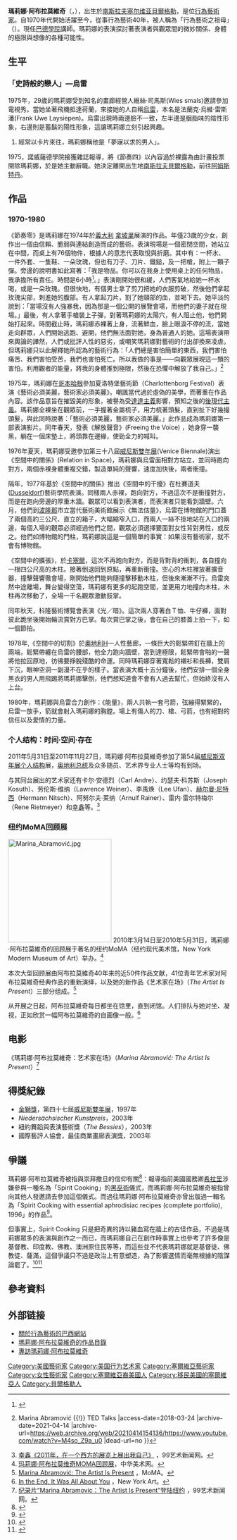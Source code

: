 {{Infobox artist
| name          = 瑪莉娜·阿布拉莫維奇
| image         = Marina Abramović - The Artist Is Present - Viennale 2012.jpg
| imagesize     =
| caption       = 2012年攝於[[維也納國際電影節|維也納國際電影節]]| birth_date    = {{birth date and age|1946|11|30}}
| birth_place   = {{YUG-1945}}[[塞尔维亚社会主义共和国|塞尔维亚]]，[[贝尔格莱德|贝尔格莱德]]
| field         = [[行为艺术|行为艺术]]、[[身体艺术|身体艺术]]
| training      = 贝尔格莱德美术学院<br />萨格勒布美术学院
| movement      = [[观念艺术|观念艺术]]
| works         = 《韵律》系列（1973–1974）<br />与乌雷（Ulay）的合作作品（1976–1988）<br />《巴尔干巴洛克》（1997）<br />《艺术家在场》（2010）
| influenced_by =
| influenced    =
}}
'''瑪莉娜·阿布拉莫維奇'''（{{lang-sr| Марина Абрамовић，Marina Abramović}}，{{bd|1946年|11月30日}}），出生於[[南斯拉夫|南斯拉夫]][[塞尔维亚社会主义共和国|塞尔维亚]][[貝爾格勒|貝爾格勒]]，是位[[行為藝術|行為藝術家]]。自1970年代開始活躍至今，從事行為藝術40年，被人稱為「行為藝術之祖母」（{{lang-en|grandmother of performance art}}）。現任[[巴德學院|巴德學院]]講師。瑪莉娜的表演探討著表演者與觀眾間的微妙關係、身體的極限與想像的各種可能性。

== 生平 ==
=== 「史詩般的戀人」—烏雷 ===
1975年，29歲的瑪莉娜受到知名的畫廊經營人維絲‧司馬斯(Wies smals)邀請參加電視秀。當她坐著飛機抵達荷蘭，來接她的人自稱[[烏雷|烏雷]]，本名是法蘭克‧烏維‧雷斯潘(Frank Uwe Laysiepen)。烏雷出現時兩邊臉不一致，左半邊是胭脂味的陰性形象，右邊則是蓄鬍的陽性形象，這讓瑪莉娜立刻引起興趣。

# 經常以卡片來往，瑪莉娜稱他是「夢寐以求的男人」。

1975，諾威薩德學院接獲雜誌報導，將《節奏四》以內容過於裸露為由計畫投票開除瑪莉娜，於是她主動辭職。她決定離開出生地[[贝尔格莱德|南斯拉夫貝爾格勒]]，前往[[阿姆斯特丹|阿姆斯特丹]]。

== 作品 ==
=== 1970-1980 ===
《節奏零》是瑪莉娜在1974年於[[意大利|義大利]] [[拿坡里|拿坡里]]展演的作品。年僅23歲的少女，創作出一個由信賴、脆弱與連結創造而成的藝術。表演現場是一個密閉空間，她站立在中間，而桌上有76個物件，根據人的意志代表取悅與折磨。其中有：一杯水、一件外套、一隻鞋、一朵玫瑰，但也有刀子、刀片、鐵鎚，及一把槍，附上一顆子彈。旁邊的說明書如此寫著：「我是物品。你可以在我身上使用桌上的任何物品，我承擔所有責任。時間是6小時<ref>{{Cite news|url=https://womany.net/read/article/10177|title=去做你害怕的事！當代藝術教母瑪莉娜 TED 演講：「你沒有改變，因為你只做喜歡的事」｜女人迷 Womany|date=2016-03-16|newspaper=女人迷 womany.net|accessdate=2018-03-24|language=zh-tw|archive-date=2020-09-21|archive-url=https://web.archive.org/web/20200921024112/https://womany.net/read/article/10177|dead-url=no}}</ref>。」表演剛開始很和緩，人們客氣地給她一杯水喝，或是一朵玫瑰。但很快地，有個男士拿了剪刀把她的衣服剪破，然後他們拿起玫瑰尖部，刺進她的腹部。有人拿起刀片，割了她頸部的血，並喝下去。她平淡的說到：「當場沒有人強暴我，因為那是一個公開的展覽會場，而他們的妻子就在現場。」最後，有人拿著手槍裝上子彈，對著瑪莉娜的太陽穴，有人阻止他，他們開始打起來。時間截止時，瑪莉娜赤裸著上身，流著鮮血，臉上眼淚不停的流，當她走向群眾，人們開始逃跑、避開，他們無法面對她，身為普通人的她。這場表演帶來輿論的譁然，人們或批評人性的惡劣，或嘲笑瑪莉娜對藝術的付出卻換來凌虐。但瑪莉娜只以此解釋她所認為的藝術行為：「人們總是害怕簡單的東西，我們害怕痛苦、我們害怕受苦，我們也害怕死亡。所以我做的事是——向觀眾展現這一類的害怕，利用觀者的能量，將我的身體推到極限，然後在恐懼中解放了我自己。」<ref>{{Cite web |url=https://www.youtube.com/watch?v=M4so_Z9a_u0 |title=An Art Made of Trust, Vulnerability and Connection {{!}} Marina Abramović {{!}} TED Talks |access-date=2018-03-24 |archive-date=2021-04-14 |archive-url=https://web.archive.org/web/20210414154136/https://www.youtube.com/watch?v=M4so_Z9a_u0 |dead-url=no }}</ref>

1975年，瑪莉娜在[[哥本哈根|哥本哈根]]參加夏洛特堡藝術節（Charlottenborg Festival）表演《藝術必須美麗，藝術家必須美麗》。嘲諷當代過於虛偽的美學，而著重在作品內容。該作品意旨在摧毀美的形象，被譽為受[[达达主义|達達主義]]影響，預知之後的[[后现代主义|後現代主義]]。瑪莉娜全裸坐在觀眾前，一手握著金屬梳子，用力梳著頭髮，直到扯下好幾撮頭髮，與此同時說著：「藝術必須美麗，藝術家必須美麗。」此作品成為瑪莉娜第一部表演影片。同年春天，發表《解放聲音》(Freeing the Voice) ，她身穿一襲黑，躺在一個床墊上，將頭靠在邊緣，使勁全力的喊叫。

1976年夏天，瑪莉娜受邀參加第三十八屆[[威尼斯双年展|威尼斯雙年展]](Venice Biennale)演出《空間中的關係》(Relation in Space)，瑪莉娜與烏雷面相對方站立，並同時跑向對方，兩個赤裸身體重複交錯，製造單純的聲響，速度加快後，兩者衝撞。

隔年，1977年基於《空間中的關係》推出《空間中的干擾》在杜賽道夫([[杜塞尔多夫|Dusseldorf]])藝術學院表演。同樣兩人赤裸，跑向對方，不過這次不是衝撞對方，而是在跑向旁邊的厚重木牆。觀眾可以看到表演者，而表演者只能看到牆壁。六月，他們到[[博洛尼亚|波隆那]]市立當代藝術美術館展示《無法估量》，烏雷在博物館的門口蓋了兩個高約三公尺、直立的箱子，大幅縮窄入口，而兩人一絲不掛地站在入口的兩邊，每個入場的觀眾必須經過他們之間，觀眾必須選擇要面對女性背對男性，或反之。他們如博物館的門柱，瑪莉娜說這是一個簡單的事實：如果沒有藝術家，就不會有博物館。

《空間中的擴張》，於[[卡塞尔|卡塞爾]]，這次不再跑向對方，而是背對背的衝刺，各自撞向一根四公尺高的木柱。接著倒退回到原點，再重新衝撞。空心的木柱裡放著擴音器，撞擊聲響徹會場，剛開始他們能夠隨撞擊移動木柱，但後來漸漸不行。烏雷突然中途離場，舞台變得空蕩，瑪莉娜有更多的起跑空間，並更用力地撞向木柱，木柱再次移動了，全場一千名觀眾激動鼓掌。

同年秋天，科隆藝術博覽會表演《光／暗》。這次兩人穿著白Ｔ恤、牛仔褲，面對彼此跪坐後開始輪流賞對方巴掌。每次賞巴掌之後，會在自己的膝蓋上拍一下，如一個節拍。

1978年,《空間中的切割》於[[奥地利|奧地利]]H—人性藝廊，一條巨大的鬆緊帶釘在牆上的兩端，鬆緊帶纏在烏雷的腰部，他全力跑向牆壁，當到達極限，鬆緊帶會啪的一聲將他拉回原地，彷彿要掙脫殘酷的命運。同時瑪莉娜穿著寬鬆的襯衫和長褲，雙肩下沉，眼神空洞一副漫不在乎的樣子。當表演大概十五分鐘後，他們安排一個全身黑衣的男人用飛踢將瑪莉娜擊倒，他們想知道會不會有人過去幫忙，但始終沒有人上台。

1980年，瑪莉娜與烏雷合力創作：《能量》，兩人共執一套弓箭，弦繃得緊緊的，烏雷一放手，箭就會射入瑪莉娜的胸膛。場上有傷人的刀、槍、弓箭，也有絕對的信任以及愛情的力量。

=== 个人结构：时间·空间·存在 ===

2011年5月31日至2011年11月27日，瑪莉娜·阿布拉莫維奇参加了第54届[[威尼斯双年展|威尼斯双年展]][[个人结构|个人结构]]展，[[奥地利总统|奥地利总统]]及众多随员、艺术界专业人士等均有到场。

与其同台展出的艺术家还有卡尔·安德烈（Carl Andre）、约瑟夫·科苏斯（Joseph Kosuth）、劳伦斯·维纳（Lawrence Weiner）、李禹焕（Lee Ufan）、[[赫尔曼·尼特西|赫尔曼·尼特西]]（Hermann Nitsch）、阿努尔夫·莱纳（Arnulf Rainer）、雷内·雷尔特梅尔（Rene Rietmeyer）和[[幸鑫|幸鑫]]等。<ref name="幸鑫《2011年，在一个西方的展览上展出我自己》">[http://news.99ys.com/20110802/article--110802--69608_1.shtml 幸鑫《2011年，在一个西方的展览上展出我自己》] {{webarchive|url=https://web.archive.org/web/20120704143002/http://news.99ys.com/20110802/article--110802--69608_1.shtml |date=2012-07-04 }}，99艺术新闻网。</ref>

=== 纽约MoMA回顾展 ===
[[File:Marina_Abramović.jpg|235px]]
2010年3月14日至2010年5月31日，瑪莉娜·阿布拉莫維奇的回顾展于著名的纽约MoMA（纽约现代美术馆，New York Modern Museum of Art）举办。<ref name="玛莉娜·阿布拉莫维奇MOMA回顾展">[http://www.ieshu.com/Show/deital/f5deaeeae1538fb6c45901d524ee2f98.html 玛莉娜·阿布拉莫维奇MOMA回顾展]{{Dead link|date=2020年1月 |bot=InternetArchiveBot |fix-attempted=yes }}，中华美术网。</ref>

本次大型回顾展由阿布拉莫維奇40年来的近50件作品文献，41位青年艺术家对阿布拉莫維奇经典作品的重新演绎，以及她的新作品《艺术家在场》（''The Artist Is Present''）三部分组成。<ref name="Marina Abramović: The Artist Is Present">[http://www.moma.org/visit/calendar/exhibitions/965 Marina Abramović: The Artist Is Present] {{Wayback|url=http://www.moma.org/visit/calendar/exhibitions/965 |date=20200203210832 }}，MoMA。</ref>

从开展之日起，阿布拉莫維奇每日都坐在馆里，直到闭馆。人们排队与她对坐、凝视，正如欣赏一幅阿布拉莫維奇的自画像一般。<ref name="In the End, It Was All About You">[http://nymag.com/arts/art/reviews/66161/ In the End, It Was All About You] {{Wayback|url=http://nymag.com/arts/art/reviews/66161/ |date=20210420040159 }}，New York Art。</ref>

== 电影 ==
《瑪莉娜·阿布拉莫維奇：艺术家在场》（''Marina Abramović: The Artist Is Present''）<ref name="纪录片“Marina Abramovic：The Artist Is Present”登陆纽约">[http://news.99ys.com/20120627/article--120627--90833_1.shtml 纪录片“Marina Abramovic：The Artist Is Present”登陆纽约] {{Wayback|url=http://news.99ys.com/20120627/article--120627--90833_1.shtml |date=20120629110847 }}，99艺术新闻网。</ref>

== 得獎紀錄 ==
*[[金獅獎|金獅獎]]，第四十七屆[[威尼斯雙年展|威尼斯雙年展]]，1997年
*''Niedersächsischer Kunstpreis''，2003年
*紐約舞蹈與表演藝術獎（''The Bessies''），2003年
*國際藝評人協會，最佳商業畫廊表演獎，2003年

==爭議==
瑪莉娜·阿布拉莫維奇被指與崇拜撒旦的信仰有關<ref>{{cite journal |url=http://nymag.com/daily/intelligencer/2016/11/spirit-cooking-explained-satanic-ritual-or-fun-dinner.html |title=Report: Clinton Linked to Satanic Rituals Involving Kidnapped Children and Marina Abramovic |first=Eric |last=Levitz |journal=New York Magazine |language=en |access-date=2018-05-13 |archive-date=2018-08-11 |archive-url=https://web.archive.org/web/20180811052020/http://nymag.com/daily/intelligencer/2016/11/spirit-cooking-explained-satanic-ritual-or-fun-dinner.html |dead-url=no }}</ref>：報導指前美國國務卿[[希拉里|希拉里]]涉嫌參與一種名為「Spirit Cooking」的[[黑巫術|黑巫術]]儀式，而瑪莉娜·阿布拉莫維奇被指曾向其他人發邀請去參加這個儀式。而過往瑪莉娜·阿布拉莫維奇亦曾出版過一輯名為「Spirit Cooking with essential aphrodisiac recipes (complete portfolio), 1996」的作品<ref>{{cite web |url=https://www.artnet.com/auctions/artists/marina-abramovic/spirit-cooking-with-essential-aphrodisiac-recipes-complete-portfolio |title=Marina Abramović: Spirit Cooking with essential aphrodisiac recipes (complete portfolio), 1996 |access-date=2018-05-13 |archive-date=2021-03-23 |archive-url=https://web.archive.org/web/20210323171854/https://www.artnet.com/auctions/artists/marina-abramovic/spirit-cooking-with-essential-aphrodisiac-recipes-complete-portfolio |dead-url=no }}</ref>。

但事實上，Spirit Cooking 只是把奇異的詩以豬血寫在牆上的古怪作品，不過是瑪莉娜眾多的表演與創作之一而已，而瑪莉娜自己在創作時事實上也參考了許多像是基督教、印度教、佛教、澳洲原住民等等，而這些並不代表瑪莉娜就是基督徒、佛教徒、薩滿，這個爭議只不過是政治上有意塑造，為了影響選情而毫無根據的陰謀論罷了。<ref>{{Cite web|title=Marina Abramovic’s Spirit Cooking|url=https://mitpress.mit.edu/blog/marina-abramovic%E2%80%99s-spirit-cooking|access-date=2022-04-04|date=2017-06-28|last=Press|first=The MIT|work=mitpress.mit.edu|language=en}}</ref><ref>{{Cite web|title=Some Believe Marina Abramovic Is the Ringleader of a Global Conspiracy. That's Ludicrous. But Here's What They Get Right|url=https://news.artnet.com/opinion/marina-abramovic-new-world-order-explainer-1838223|access-date=2022-04-04|date=2020-04-20|last=Davis|first=Ben|work=Artnet News|language=en-US}}</ref>

== 參考資料 ==
<references />

== 外部链接 ==
*[https://web.archive.org/web/20161113084647/http://performance.site88.net/ 關於行為藝術的巴西網站]
*[http://www.artnet.com/awc/marina-abramovic.html 瑪莉娜·阿布拉莫維奇的作品目錄] {{Wayback|url=http://www.artnet.com/awc/marina-abramovic.html |date=20210204045911 }}
*[http://jca-online.com/abramovic.html 專訪瑪莉娜·阿布拉莫維奇] {{Wayback|url=http://jca-online.com/abramovic.html |date=20201105231759 }}

{{Authority control}}
{{DEFAULTSORT:Abramovic, Marina}}
[[Category:美國藝術家|Category:美國藝術家]]
[[Category:美国行为艺术家|Category:美国行为艺术家]]
[[Category:塞爾維亞藝術家|Category:塞爾維亞藝術家]]
[[Category:女性藝術家|Category:女性藝術家]]
[[Category:塞爾維亞裔美國人|Category:塞爾維亞裔美國人]]
[[Category:移民美國的塞爾維亞人|Category:移民美國的塞爾維亞人]]
[[Category:貝爾格勒人|Category:貝爾格勒人]]